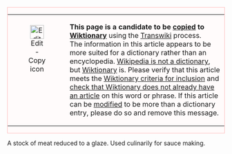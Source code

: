 <div class="messagebox transwiki" style="background-color:#FFFBFB;border:1px solid #FFBBBB;">
{| style="background:none;"
| style="width:48px;text-align:center;vertical-align:top;padding:.5em;" | [[Image:Edit-copy.svg|32px|Edit - Copy icon]]
| '''This page is a candidate to be [[meta:Help:Transwiki|copied]] to [[Wiktionary]]''' using the [[Wikipedia:Transwiki log|Transwiki]] process.<br />
The information in this article appears to be more suited for a dictionary rather than an encyclopedia. [[Wikipedia:Wikipedia is not a dictionary|Wikipedia is not a dictionary]], but [[Wiktionary:Main Page|Wiktionary]] is. Please verify that this article meets the [[Wiktionary:Wiktionary:Criteria for inclusion|Wiktionary criteria for inclusion]] and [[wikt:Special:Search/{{PAGENAME}}|check that Wiktionary does not already have an article]] on this word or phrase.
If this article can be [[Help:Editing|modified]] to be more than a dictionary entry,  please do so and remove this message. 
|}</div>{{{category|[[Category:Copy to Wiktionary|{{PAGENAME}}]]}}}
A stock of meat reduced to a glaze.  Used culinarily for sauce making.